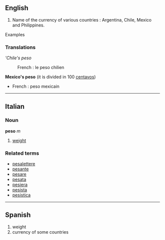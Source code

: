 ==English==
# Name of the currency of various countries : Argentina, Chile, Mexico and Philippines.
Examples

===Translations===
'''Chile's peso ''
:French : le peso chilien

'''Mexico's peso''' (it is divided in 100 [[centavo]]s)
*French : peso mexicain

----
==Italian==
===Noun===
'''peso''' ''m''

# [[weight]]

===Related terms===
*[[pesalettere]]
*[[pesante]]
*[[pesare]]
*[[pesata]]
*[[pesiera]]
*[[pesista]]
*[[pesistica]]

----
==Spanish==

# weight
# currency of some countries